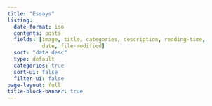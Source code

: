 ```yaml
---
title: "Essays"
listing:
  date-format: iso
  contents: posts
  fields: [image, title, categories, description, reading-time,
           date, file-modified]
  sort: "date desc"
  type: default
  categories: true
  sort-ui: false
  filter-ui: false
page-layout: full
title-block-banner: true
---
```


